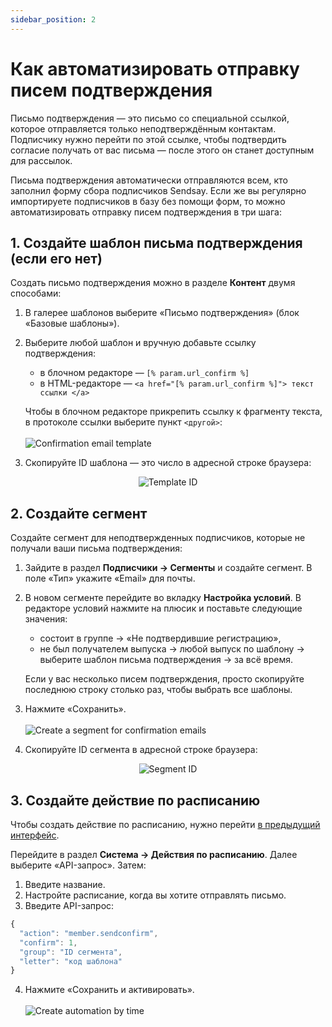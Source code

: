 ```yaml
---
sidebar_position: 2
---
```



# Как автоматизировать отправку писем подтверждения

Письмо подтверждения — это письмо со специальной ссылкой, которое отправляется только неподтверждённым контактам. Подписчику нужно перейти по этой ссылке, чтобы подтвердить согласие получать от вас письма — после этого он станет доступным для рассылок.

Письма подтверждения автоматически отправляются всем, кто заполнил форму сбора подписчиков Sendsay. Если же вы регулярно импортируете подписчиков в базу без помощи форм, то можно автоматизировать отправку писем подтверждения в три шага:

## 1. Создайте шаблон письма подтверждения (если его нет)

Создать письмо подтверждения можно в разделе **Контент** двумя способами:

1. В галерее шаблонов выберите «Письмо подтверждения» (блок «Базовые шаблоны»).
2. Выберите любой шаблон и вручную добавьте ссылку подтверждения:

   - в блочном редакторе — `[% param.url_confirm %]`
   - в HTML-редакторе — `<a href="[% param.url_confirm %]"> текст ссылки </a>`

   Чтобы в блочном редакторе прикрепить ссылку к фрагменту текста, в протоколе ссылки выберите пункт `<другой>`:<br/><br/>
   ![Confirmation email template](/img/automations/automations-by-time\how-to-automate-confirmation-emails/confirmation-email-template.gif) <br/>

3. Скопируйте ID шаблона — это число в адресной строке браузера:

<p align="center">
  <img src={templateId} alt="Template ID" />
</p>

## 2. Создайте сегмент

Создайте сегмент для неподтверждeнных подписчиков, которые не получали ваши письма подтверждения:

1. Зайдите в раздел **Подписчики → Сегменты** и создайте сегмент. В поле «Тип» укажите «Email» для почты.
2. В новом сегменте перейдите во вкладку **Настройка условий**. В редакторе условий нажмите на плюсик и поставьте следующие значения:

   - состоит в группе → «Не подтвердившие регистрацию»,
   - не был получателем выпуска → любой выпуск по шаблону → выберите шаблон письма подтверждения → за всё время.

   Если у вас несколько писем подтверждения, просто скопируйте последнюю строку столько раз, чтобы выбрать все шаблоны.

3. Нажмите «Сохранить».<br/><br/>
   ![Create a segment for confirmation emails](/img/automations/automations-by-time/how-to-automate-confirmation-emails/create-a-segment-for-confirmation-emails.gif) <br/>

4. Скопируйте ID сегмента в адресной строке браузера:

<p align="center">
  <img src={segmentId} alt="Segment ID" />
</p>

## 3. Создайте действие по расписанию

Чтобы создать действие по расписанию, нужно перейти [в предыдущий интерфейс](https://sendsay.ru/account/).

Перейдите в раздел **Система → Действия по расписанию**. Далее выберите «API-запрос». Затем:

1. Введите название.
2. Настройте расписание, когда вы хотите отправлять письмо.
3. Введите API-запрос:

<!-- prettier-ignore -->
```js
{
  "action": "member.sendconfirm",
  "confirm": 1,
  "group": "ID сегмента",
  "letter": "код шаблона"
}
```

4. Нажмите «Сохранить и активировать».<br/><br/>
   ![Create automation by time](/img/automations/automations-by-time/how-to-automate-confirmation-emails/create-automation-by-time.gif)
